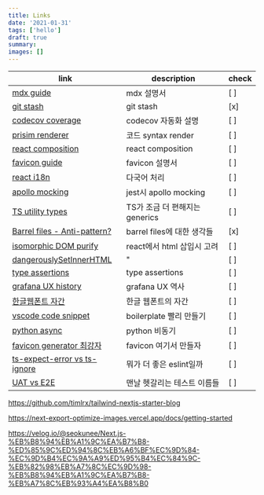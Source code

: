 ```yaml
---
title: Links
date: '2021-01-31'
tags: ['hello']
draft: true
summary:
images: []
---
```


| link                                                                                                                           | description                    | check |
| ------------------------------------------------------------------------------------------------------------------------------ | ------------------------------ | ----- |
| [mdx guide](https://kabartolo.github.io/chicago-docs-demo/docs/mdx-guide/writing)                                              | mdx 설명서                     | [ ]   |
| [git stash](https://gmlwjd9405.github.io/2018/05/18/git-stash.html)                                                            | git stash                      | [x]   |
| [codecov coverage](https://blog.pumpkin-raccoon.com/86)                                                                        | codecov 자동화 설명            | [ ]   |
| [prisim renderer](https://github.com/FormidableLabs/prism-react-renderer)                                                      | 코드 syntax render             | [ ]   |
| [react composition](https://www.developerway.com/posts/components-composition-how-to-get-it-right)                             | react composition              | [ ]   |
| [favicon guide](https://evilmartians.com/chronicles/how-to-favicon-in-2021-six-files-that-fit-most-needs)                      | favicon 설명서                 | [ ]   |
| [react i18n](https://react.i18next.com/getting-started)                                                                        | 다국어 처리                    | [ ]   |
| [apollo mocking](https://www.apollographql.com/docs/react/development-testing/testing/)                                        | jest시 apollo mocking          | [ ]   |
| [TS utility types](https://kyounghwan01.github.io/blog/TS/fundamentals/utility-types/#partial)                                 | TS가 조금 더 편해지는 generics | [ ]   |
| [Barrel files - Anti-pattern?](https://adrianfaciu.dev/posts/barrel-files/)                                                    | barrel files에 대한 생각들     | [x]   |
| [isomorphic DOM purify](https://www.npmjs.com/package/isomorphic-dompurify)                                                    | react에서 html 삽입시 고려     | [ ]   |
| [dangerouslySetInnerHTML](-)                                                                                                   | "                              | [ ]   |
| [type assertions](https://www.bytelimes.com/why-you-should-avoid-type-assertions-in-typescript/)                               | type assertions                | [ ]   |
| [grafana UX history](https://grafana.com/blog/2019/09/03/the-mostly-complete-history-of-grafana-ux/)                           | grafana UX 역사                | [ ]   |
| [한글웹폰트 자간](http://bitly.ws/C88d)                                                                                        | 한글 웹폰트의 자간             | [ ]   |
| [vscode code snippet](https://ux.stories.pe.kr/290)                                                                            | boilerplate 빨리 만들기        | [ ]   |
| [python async](https://www.roguelynn.com/words/asyncio-we-did-it-wrong/)                                                       | python 비동기                  | [ ]   |
| [favicon generator 최강자](https://realfavicongenerator.net/)                                                                  | favicon 여기서 만들자          | [ ]   |
| [ts-expect-error vs ts-ignore](http://bitly.ws/C88p)                                                                           | 뭐가 더 좋은 eslint일까        | [ ]   |
| [UAT vs E2E](https://stackoverflow.com/questions/30245767/are-user-acceptance-test-uat-and-end-to-end-e2e-test-the-same-thing) | 맨날 헷갈리는 테스트 이름들    | [ ]   |

https://github.com/timlrx/tailwind-nextjs-starter-blog

https://next-export-optimize-images.vercel.app/docs/getting-started

https://velog.io/@seokunee/Next.js-%EB%B8%94%EB%A1%9C%EA%B7%B8-%ED%85%9C%ED%94%8C%EB%A6%BF%EC%9D%84-%EC%9D%B4%EC%9A%A9%ED%95%B4%EC%84%9C-%EB%82%98%EB%A7%8C%EC%9D%98-%EB%B8%94%EB%A1%9C%EA%B7%B8-%EB%A7%8C%EB%93%A4%EA%B8%B0
